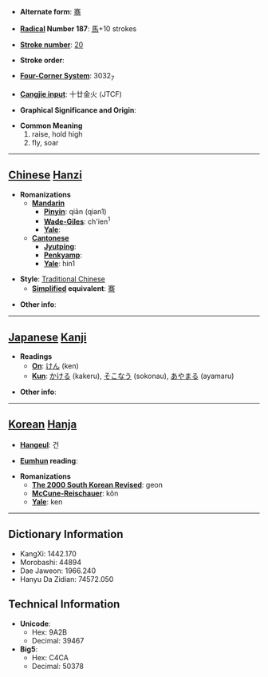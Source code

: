 * '''Alternate form''': [[骞]]

* '''[[Wiktionary:Chinese radical index| Radical]] Number 187''': [[Wiktionary:Chinese radical index 馬|馬]]+10 strokes

* '''[[Wiktionary:Chinese total strokes index|Stroke number]]''': [[Wiktionary:Chinese total strokes index 20|20]]

* '''Stroke order''': 

* '''[[Wiktionary:Chinese four corner index|Four-Corner System]]''': 3032<sub>7</sub>

* '''[[Wiktionary:Chinese Cangjie index|Cangjie input]]''': 十廿金火 (JTCF)

* '''Graphical Significance and Origin''': 

* '''Common Meaning'''
*#raise, hold high
*# fly, soar


----

== [[Chinese]] [[Hanzi]] ==

* '''Romanizations'''
** '''[[Mandarin]]'''
*** '''[[Pinyin]]''': qiān (qian1)
*** '''[[Wade-Giles]]''': ch'ien<sup>1</sup>
*** '''[[Yale]]''': 
** '''[[Cantonese]]'''
*** '''[[Jyutping]]''':
*** '''[[Penkyamp]]''': 
*** '''[[Yale]]''': hin1

* '''Style''': [[Traditional Chinese]] 
** '''[[Simplified Chinese|Simplified]] equivalent''': [[骞]]

* '''Other info''': 

----

== [[Japanese]] [[Kanji]] ==

* '''Readings'''
** '''[[On]]''': [[けん]] (ken)
** '''[[Kun]]''': [[かける]] (kakeru), [[そこなう]] (sokonau), [[あやまる]] (ayamaru)

* '''Other info''':  

----

== [[Korean]] [[Hanja]] ==

* '''[[Hangeul]]''': 건

* '''[[Eumhun]] reading''': 

* '''Romanizations'''
** '''[[The 2000 South Korean Revised Romanization|The 2000 South Korean Revised]]''': geon
** '''[[McCune-Reischauer]]''': kŏn
** '''[[Yale]]''': ken

----

== Dictionary Information ==

* KangXi: 1442.170
* Morobashi: 44894
* Dae Jaweon: 1966.240
* Hanyu Da Zidian: 74572.050

== Technical Information ==

* '''Unicode''':
** Hex: 9A2B
** Decimal: 39467
* '''Big5''':
** Hex: C4CA
** Decimal: 50378